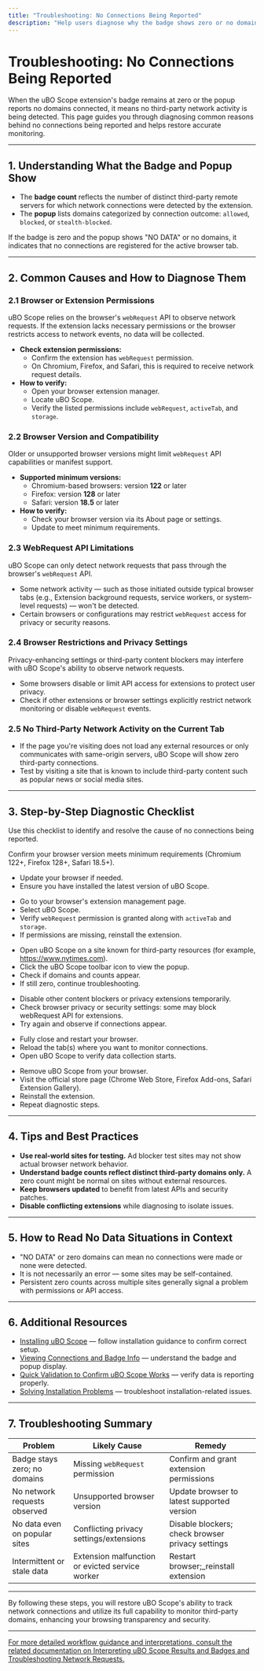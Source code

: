 ```yaml
---
title: "Troubleshooting: No Connections Being Reported"
description: "Help users diagnose why the badge shows zero or no domains are listed, including possible browser restrictions, configuration issues, or webRequest API limitations."
---
```


# Troubleshooting: No Connections Being Reported

When the uBO Scope extension's badge remains at zero or the popup reports no domains connected, it means no third-party network activity is being detected. This page guides you through diagnosing common reasons behind no connections being reported and helps restore accurate monitoring.

---

## 1. Understanding What the Badge and Popup Show

- The **badge count** reflects the number of distinct third-party remote servers for which network connections were detected by the extension.
- The **popup** lists domains categorized by connection outcome: `allowed`, `blocked`, or `stealth-blocked`.

If the badge is zero and the popup shows "NO DATA" or no domains, it indicates that no connections are registered for the active browser tab.

---

## 2. Common Causes and How to Diagnose Them

### 2.1 Browser or Extension Permissions

uBO Scope relies on the browser's `webRequest` API to observe network requests. If the extension lacks necessary permissions or the browser restricts access to network events, no data will be collected.

- **Check extension permissions:**
  - Confirm the extension has `webRequest` permission.
  - On Chromium, Firefox, and Safari, this is required to receive network request details.
- **How to verify:**
  - Open your browser extension manager.
  - Locate uBO Scope.
  - Verify the listed permissions include `webRequest`, `activeTab`, and `storage`.

### 2.2 Browser Version and Compatibility

Older or unsupported browser versions might limit `webRequest` API capabilities or manifest support.

- **Supported minimum versions:**
  - Chromium-based browsers: version **122** or later
  - Firefox: version **128** or later
  - Safari: version **18.5** or later
- **How to verify:**
  - Check your browser version via its About page or settings.
  - Update to meet minimum requirements.

### 2.3 WebRequest API Limitations

uBO Scope can only detect network requests that pass through the browser's `webRequest` API.

- Some network activity — such as those initiated outside typical browser tabs (e.g., Extension background requests, service workers, or system-level requests) — won't be detected.
- Certain browsers or configurations may restrict `webRequest` access for privacy or security reasons.

### 2.4 Browser Restrictions and Privacy Settings

Privacy-enhancing settings or third-party content blockers may interfere with uBO Scope's ability to observe network requests.

- Some browsers disable or limit API access for extensions to protect user privacy.
- Check if other extensions or browser settings explicitly restrict network monitoring or disable `webRequest` events.

### 2.5 No Third-Party Network Activity on the Current Tab

- If the page you're visiting does not load any external resources or only communicates with same-origin servers, uBO Scope will show zero third-party connections.
- Test by visiting a site that is known to include third-party content such as popular news or social media sites.

---

## 3. Step-by-Step Diagnostic Checklist

Use this checklist to identify and resolve the cause of no connections being reported.

<Steps>
<Step title="Verify Browser and Extension Version">
Confirm your browser version meets minimum requirements (Chromium 122+, Firefox 128+, Safari 18.5+).

- Update your browser if needed.
- Ensure you have installed the latest version of uBO Scope.
</Step>
<Step title="Confirm Extension Permissions">

- Go to your browser's extension management page.
- Select uBO Scope.
- Verify `webRequest` permission is granted along with `activeTab` and `storage`.
- If permissions are missing, reinstall the extension.
</Step>
<Step title="Test on Known Third-Party Content Site">

- Open uBO Scope on a site known for third-party resources (for example, https://www.nytimes.com).
- Click the uBO Scope toolbar icon to view the popup.
- Check if domains and counts appear.
- If still zero, continue troubleshooting.
</Step>
<Step title="Check for Interfering Privacy Settings or Extensions">

- Disable other content blockers or privacy extensions temporarily.
- Check browser privacy or security settings: some may block webRequest API for extensions.
- Try again and observe if connections appear.
</Step>
<Step title="Restart Browser and Reload Tabs">

- Fully close and restart your browser.
- Reload the tab(s) where you want to monitor connections.
- Open uBO Scope to verify data collection starts.
</Step>
<Step title="Reinstall uBO Scope Extension">

- Remove uBO Scope from your browser.
- Visit the official store page (Chrome Web Store, Firefox Add-ons, Safari Extension Gallery).
- Reinstall the extension.
- Repeat diagnostic steps.
</Step>
</Steps>

---

## 4. Tips and Best Practices

- **Use real-world sites for testing.** Ad blocker test sites may not show actual browser network behavior.
- **Understand badge counts reflect distinct third-party domains only.** A zero count might be normal on sites without external resources.
- **Keep browsers updated** to benefit from latest APIs and security patches.
- **Disable conflicting extensions** while diagnosing to isolate issues.

---

## 5. How to Read No Data Situations in Context

- "NO DATA" or zero domains can mean no connections were made or none were detected.
- It is not necessarily an error — some sites may be self-contained.
- Persistent zero counts across multiple sites generally signal a problem with permissions or API access.

---

## 6. Additional Resources

- [Installing uBO Scope](https://docs.example.com/getting-started/installation-basics/installing-ubo-scope) — follow installation guidance to confirm correct setup.
- [Viewing Connections and Badge Info](https://docs.example.com/getting-started/getting-up-and-running/using-network-monitoring) — understand the badge and popup display.
- [Quick Validation to Confirm uBO Scope Works](https://docs.example.com/getting-started/getting-up-and-running/quick-validation) — verify data is reporting properly.
- [Solving Installation Problems](https://docs.example.com/getting-started/troubleshooting-common-issues/common-installation-issues) — troubleshoot installation-related issues.

---

## 7. Troubleshooting Summary

| Problem                         | Likely Cause                              | Remedy                                             |
|--------------------------------|------------------------------------------|---------------------------------------------------|
| Badge stays zero; no domains    | Missing `webRequest` permission           | Confirm and grant extension permissions           |
| No network requests observed   | Unsupported browser version                | Update browser to latest supported version         |
| No data even on popular sites  | Conflicting privacy settings/extensions   | Disable blockers; check browser privacy settings   |
| Intermittent or stale data     | Extension malfunction or evicted service worker | Restart browser;_reinstall extension               |

---

By following these steps, you will restore uBO Scope's ability to track network connections and utilize its full capability to monitor third-party domains, enhancing your browsing transparency and security.


---

<u>For more detailed workflow guidance and interpretations, consult the related documentation on [Interpreting uBO Scope Results and Badges](https://docs.example.com/guides/core-workflows/interpreting-results) and [Troubleshooting Network Requests](https://docs.example.com/guides/advanced-usage-scenarios/troubleshooting-requests).</u>

